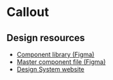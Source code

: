 
<Meta of={CalloutStories} />

# Callout
<Canvas>
  <Story of={CalloutStories.Default} />
</Canvas>

## Design resources

- [Component library (Figma)](https://www.figma.com/file/qKsxl3ogIlBp7dafgxXuCA/QLD-GOV-DDS?type=design&node-id=6310-45849&mode=design&t=NREcuP5UOBB2Y6G4-4)
- [Master component file (Figma)](https://www.figma.com/file/qKsxl3ogIlBp7dafgxXuCA/QLD-GOV-DDS?type=design&node-id=5990-98115&mode=design&t=YLfxdziHdqD2Ty0o-0)
- [Design System website](https://www.designsystem.qld.gov.au/components/callouts)
